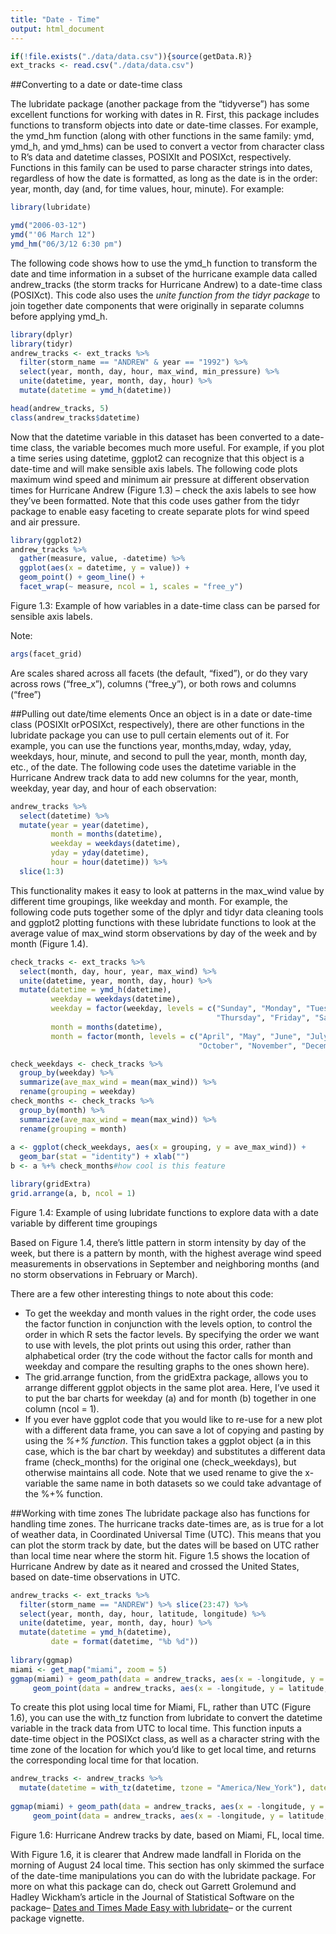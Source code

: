 ```yaml
---
title: "Date - Time"
output: html_document
---
```


```r
if(!file.exists("./data/data.csv")){source(getData.R)}
ext_tracks <- read.csv("./data/data.csv")
```
##Converting to a date or date-time class

The lubridate package (another package from the “tidyverse”) has some excellent functions for working with dates in R. First, this package includes functions to transform objects into date or date-time classes. For example, the ymd_hm function (along with other functions in the same family: ymd, ymd_h, and ymd_hms) can be used to convert a vector from character class to R’s data and datetime classes, POSIXlt and POSIXct, respectively.
Functions in this family can be used to parse character strings into dates, regardless of how the date is formatted, as long as the date is in the order: year, month, day (and, for time values, hour, minute). For example:
```r
library(lubridate)

ymd("2006-03-12")
ymd("'06 March 12")
ymd_hm("06/3/12 6:30 pm")
```
The following code shows how to use the ymd_h function to transform the date and time information in a subset of the hurricane example data called andrew_tracks (the storm tracks for Hurricane Andrew) to a date-time class (POSIXct). This code also uses the *unite function from the tidyr package* to join together date components that were originally in separate columns before applying ymd_h.
```r
library(dplyr)
library(tidyr)
andrew_tracks <- ext_tracks %>%
  filter(storm_name == "ANDREW" & year == "1992") %>%
  select(year, month, day, hour, max_wind, min_pressure) %>%
  unite(datetime, year, month, day, hour) %>%
  mutate(datetime = ymd_h(datetime))

head(andrew_tracks, 5)
class(andrew_tracks$datetime)
```
Now that the datetime variable in this dataset has been converted to a date-time class, the variable becomes much more useful. For example, if you plot a time series using datetime, ggplot2 can recognize that this object is a date-time and will make sensible axis labels. The following code plots maximum wind speed and minimum air pressure at different observation times for Hurricane Andrew (Figure 1.3) – check the axis labels to see how they’ve been formatted. Note that this code uses gather from the tidyr package to enable easy faceting to create separate plots for wind speed and air pressure.
```r
library(ggplot2)
andrew_tracks %>%
  gather(measure, value, -datetime) %>%
  ggplot(aes(x = datetime, y = value)) + 
  geom_point() + geom_line() + 
  facet_wrap(~ measure, ncol = 1, scales = "free_y")
```

Figure 1.3: Example of how variables in a date-time class can be parsed for sensible axis labels.

Note:
```r
args(facet_grid)
```
Are scales shared across all facets (the default, "fixed"), or do they vary across rows ("free_x"), columns ("free_y"), or both rows and columns ("free")

##Pulling out date/time elements
Once an object is in a date or date-time class (POSIXlt orPOSIXct, respectively), there are other functions in the lubridate package you can use to pull certain elements out of it. For example, you can use the functions year, months,mday, wday, yday, weekdays, hour, minute, and second to pull the year, month, month day, etc., of the date. The following code uses the datetime variable in the Hurricane Andrew track data to add new columns for the year, month, weekday, year day, and hour of each observation:
```r
andrew_tracks %>%
  select(datetime) %>%
  mutate(year = year(datetime),
         month = months(datetime),
         weekday = weekdays(datetime),
         yday = yday(datetime),
         hour = hour(datetime)) %>%
  slice(1:3)
```
This functionality makes it easy to look at patterns in the max_wind value by different time groupings, like weekday and month. For example, the following code puts together some of the dplyr and tidyr data cleaning tools and ggplot2 plotting functions with these lubridate functions to look at the average value of max_wind storm observations by day of the week and by month (Figure 1.4).
```r
check_tracks <- ext_tracks %>%
  select(month, day, hour, year, max_wind) %>%
  unite(datetime, year, month, day, hour) %>%
  mutate(datetime = ymd_h(datetime),
         weekday = weekdays(datetime),
         weekday = factor(weekday, levels = c("Sunday", "Monday", "Tuesday", "Wednesday",
                                              "Thursday", "Friday", "Saturday")),
         month = months(datetime),
         month = factor(month, levels = c("April", "May", "June", "July", "August", "September",
                                          "October", "November", "December", "January")))

check_weekdays <- check_tracks %>%
  group_by(weekday) %>%
  summarize(ave_max_wind = mean(max_wind)) %>%
  rename(grouping = weekday)
check_months <- check_tracks %>%
  group_by(month) %>%
  summarize(ave_max_wind = mean(max_wind)) %>%
  rename(grouping = month)
  
a <- ggplot(check_weekdays, aes(x = grouping, y = ave_max_wind)) + 
  geom_bar(stat = "identity") + xlab("")
b <- a %+% check_months#how cool is this feature

library(gridExtra)
grid.arrange(a, b, ncol = 1)
```

Figure 1.4: Example of using lubridate functions to explore data with a date variable by different time groupings

Based on Figure 1.4, there’s little pattern in storm intensity by day of the week, but there is a pattern by month, with the highest average wind speed measurements in observations in September and neighboring months (and no storm observations in February or March).

There are a few other interesting things to note about this code:

* To get the weekday and month values in the right order, the code uses the factor function in conjunction with the levels option, to control the order in which R sets the factor levels. By specifying the order we want to use with levels, the plot prints out using this order, rather than alphabetical order (try the code without the factor calls for month and weekday and compare the resulting graphs to the ones shown here).
* The grid.arrange function, from the gridExtra package, allows you to arrange different ggplot objects in the same plot area. Here, I’ve used it to put the bar charts for weekday (a) and for month (b) together in one column (ncol = 1).
* If you ever have ggplot code that you would like to re-use for a new plot with a different data frame, you can save a lot of copying and pasting by using the *%+% function*. This function takes a ggplot object (a in this case, which is the bar chart by weekday) and substitutes a different data frame (check_months) for the original one (check_weekdays), but otherwise maintains all code. Note that we used rename to give the x-variable the same name in both datasets so we could take advantage of the %+% function.


##Working with time zones
The lubridate package also has functions for handling time zones. The hurricane tracks date-times are, as is true for a lot of weather data, in Coordinated Universal Time (UTC). This means that you can plot the storm track by date, but the dates will be based on UTC rather than local time near where the storm hit. Figure 1.5 shows the location of Hurricane Andrew by date as it neared and crossed the United States, based on date-time observations in UTC.
```r
andrew_tracks <- ext_tracks %>%
  filter(storm_name == "ANDREW") %>% slice(23:47) %>%
  select(year, month, day, hour, latitude, longitude) %>%
  unite(datetime, year, month, day, hour) %>%
  mutate(datetime = ymd_h(datetime),
         date = format(datetime, "%b %d")) 
  
library(ggmap)
miami <- get_map("miami", zoom = 5)
ggmap(miami) + geom_path(data = andrew_tracks, aes(x = -longitude, y = latitude), color = "gray", size = 1.1) +
     geom_point(data = andrew_tracks, aes(x = -longitude, y = latitude, color = date), size = 2)
```

To create this plot using local time for Miami, FL, rather than UTC (Figure 1.6), you can use the with_tz function from lubridate to convert the datetime variable in the track data from UTC to local time. This function inputs a date-time object in the POSIXct class, as well as a character string with the time zone of the location for which you’d like to get local time, and returns the corresponding local time for that location.
```r
andrew_tracks <- andrew_tracks %>%
  mutate(datetime = with_tz(datetime, tzone = "America/New_York"), date = format(datetime, "%b %d")) 
  
ggmap(miami) + geom_path(data = andrew_tracks, aes(x = -longitude, y = latitude), color = "gray", size = 1.1) +
     geom_point(data = andrew_tracks, aes(x = -longitude, y = latitude, color = date), size = 2)
```

Figure 1.6: Hurricane Andrew tracks by date, based on Miami, FL, local time.

With Figure 1.6, it is clearer that Andrew made landfall in Florida on the morning of August 24 local time.
This section has only skimmed the surface of the date-time manipulations you can do with the lubridate package. For more on what this package can do, check out Garrett Grolemund and Hadley Wickham’s article in the Journal of Statistical Software on the package– [Dates and Times Made Easy with lubridate](https://www.jstatsoft.org/article/view/v040i03)– or the current package vignette.

